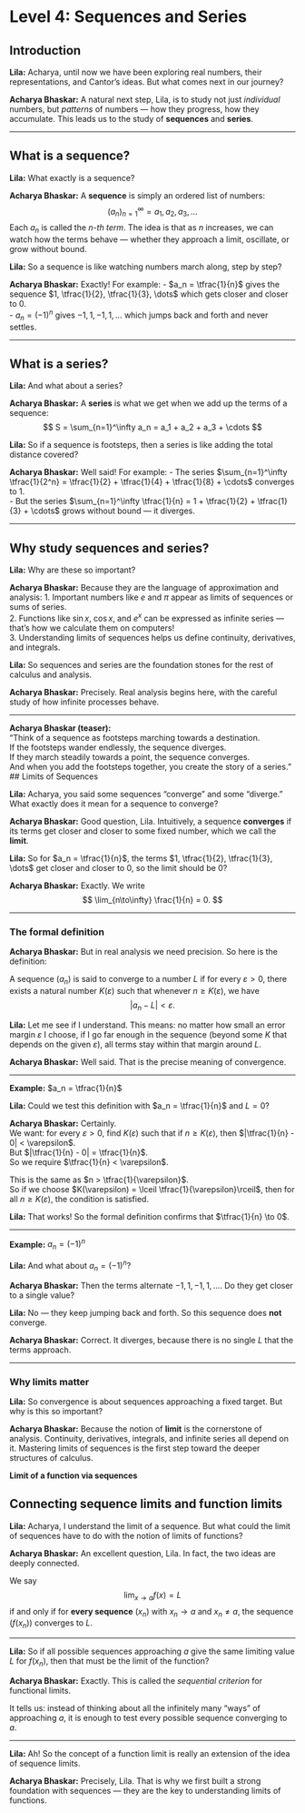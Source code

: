 # Level 4: Sequences and Series

## Introduction

**Lila:** Acharya, until now we have been exploring real numbers, their representations, and Cantor’s ideas. But what comes next in our journey?

**Acharya Bhaskar:** A natural next step, Lila, is to study not just *individual* numbers, but *patterns* of numbers — how they progress, how they accumulate. This leads us to the study of **sequences** and **series**.

---

## What is a sequence?

**Lila:** What exactly is a sequence?

**Acharya Bhaskar:** A **sequence** is simply an ordered list of numbers:
$$
(a_n)_{n=1}^\infty = a_1, a_2, a_3, \dots
$$
Each $a_n$ is called the *$n$-th term*. The idea is that as $n$ increases, we can watch how the terms behave — whether they approach a limit, oscillate, or grow without bound.

**Lila:** So a sequence is like watching numbers march along, step by step?

**Acharya Bhaskar:** Exactly! For example:
- $a_n = \tfrac{1}{n}$ gives the sequence $1, \tfrac{1}{2}, \tfrac{1}{3}, \dots$ which gets closer and closer to $0$.  
- $a_n = (-1)^n$ gives $-1, 1, -1, 1, \dots$ which jumps back and forth and never settles.

---

## What is a series?

**Lila:** And what about a series?

**Acharya Bhaskar:** A **series** is what we get when we add up the terms of a sequence:
$$
S = \sum_{n=1}^\infty a_n = a_1 + a_2 + a_3 + \cdots
$$

**Lila:** So if a sequence is footsteps, then a series is like adding the total distance covered?

**Acharya Bhaskar:** Well said! For example:
- The series $\sum_{n=1}^\infty \tfrac{1}{2^n} = \tfrac{1}{2} + \tfrac{1}{4} + \tfrac{1}{8} + \cdots$ converges to $1$.  
- But the series $\sum_{n=1}^\infty \tfrac{1}{n} = 1 + \tfrac{1}{2} + \tfrac{1}{3} + \cdots$ grows without bound — it diverges.

---

## Why study sequences and series?

**Lila:** Why are these so important?

**Acharya Bhaskar:** Because they are the language of approximation and analysis: 
1. Important numbers like $e$ and $\pi$ appear as limits of sequences or sums of series.  
2. Functions like $\sin x$, $\cos x$, and $e^x$ can be expressed as infinite series — that’s how we calculate them on computers!  
3. Understanding limits of sequences helps us define continuity, derivatives, and integrals.  

**Lila:** So sequences and series are the foundation stones for the rest of calculus and analysis.

**Acharya Bhaskar:** Precisely. Real analysis begins here, with the careful study of how infinite processes behave.

---

**Acharya Bhaskar (teaser):**  
“Think of a sequence as footsteps marching towards a destination.  
If the footsteps wander endlessly, the sequence diverges.  
If they march steadily towards a point, the sequence converges.  
And when you add the footsteps together, you create the story of a series.”  
## Limits of Sequences

**Lila:** Acharya, you said some sequences “converge” and some “diverge.” What exactly does it mean for a sequence to converge?

**Acharya Bhaskar:** Good question, Lila. Intuitively, a sequence **converges** if its terms get closer and closer to some fixed number, which we call the **limit**.

**Lila:** So for $a_n = \tfrac{1}{n}$, the terms $1, \tfrac{1}{2}, \tfrac{1}{3}, \dots$ get closer and closer to $0$, so the limit should be $0$?

**Acharya Bhaskar:** Exactly. We write
$$
\lim_{n\to\infty} \frac{1}{n} = 0.
$$

---

### The formal definition

**Acharya Bhaskar:** But in real analysis we need precision. So here is the definition:

A sequence $(a_n)$ is said to converge to a number $L$ if for every $\varepsilon > 0$, there exists a natural number $K(\varepsilon)$ such that whenever $n \geq K(\varepsilon)$, we have
$$
|a_n - L| < \varepsilon.
$$

**Lila:** Let me see if I understand. This means: no matter how small an error margin $\varepsilon$ I choose, if I go far enough in the sequence (beyond some $K$ that depends on the given $\varepsilon$), all terms stay within that margin around $L$.

**Acharya Bhaskar:** Well said. That is the precise meaning of convergence.

---

**Example:** $a_n = \tfrac{1}{n}$

**Lila:** Could we test this definition with $a_n = \tfrac{1}{n}$ and $L=0$?

**Acharya Bhaskar:** Certainly.  
We want: for every $\varepsilon>0$, find $K(\varepsilon)$ such that if $n\ge K(\varepsilon)$, then $|\tfrac{1}{n} - 0| < \varepsilon$.  
But $|\tfrac{1}{n} - 0| = \tfrac{1}{n}$.  
So we require $\tfrac{1}{n} < \varepsilon$.  

This is the same as $n > \tfrac{1}{\varepsilon}$.  
So if we choose $K(\varepsilon) = \lceil \tfrac{1}{\varepsilon}\rceil$, then for all $n\ge K(\varepsilon)$, the condition is satisfied.

**Lila:** That works! So the formal definition confirms that $\tfrac{1}{n} \to 0$.

---

**Example:** $a_n = (-1)^n$

**Lila:** And what about $a_n = (-1)^n$?

**Acharya Bhaskar:** Then the terms alternate $-1, 1, -1, 1, \dots$. Do they get closer to a single value?

**Lila:** No — they keep jumping back and forth. So this sequence does **not** converge.

**Acharya Bhaskar:** Correct. It diverges, because there is no single $L$ that the terms approach.

---

### Why limits matter

**Lila:** So convergence is about sequences approaching a fixed target. But why is this so important?

**Acharya Bhaskar:** Because the notion of **limit** is the cornerstone of analysis. Continuity, derivatives, integrals, and infinite series all depend on it. Mastering limits of sequences is the first step toward the deeper structures of calculus.  

**Limit of a function via sequences**

::: {.callout-note collapse="true"}
## Connecting sequence limits and function limits

**Lila:** Acharya, I understand the limit of a sequence. But what could the limit of sequences have to do with the notion of limits of functions?

**Acharya Bhaskar:** An excellent question, Lila. In fact, the two ideas are deeply connected.  

We say
$$
\lim_{x\to a} f(x) = L
$$
if and only if for **every sequence** $(x_n)$ with $x_n \to a$ and $x_n \neq a$, the sequence $(f(x_n))$ converges to $L$.

---

**Lila:** So if all possible sequences approaching $a$ give the same limiting value $L$ for $f(x_n)$, then that must be the limit of the function?

**Acharya Bhaskar:** Exactly. This is called the *sequential criterion* for functional limits.  

It tells us: instead of thinking about all the infinitely many “ways” of approaching $a$, it is enough to test every possible sequence converging to $a$.

---

**Lila:** Ah! So the concept of a function limit is really an extension of the idea of sequence limits.

**Acharya Bhaskar:** Precisely, Lila. That is why we first built a strong foundation with sequences — they are the key to understanding limits of functions.
:::
